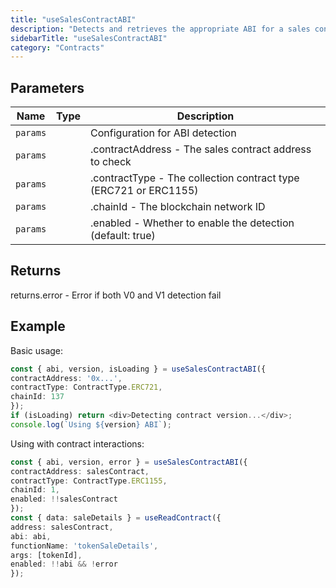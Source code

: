 ```yaml
---
title: "useSalesContractABI"
description: "Detects and retrieves the appropriate ABI for a sales contract This hook automatically determines whether a sales contract uses V0 or V1 ABI by attempting to call contract methods. It first tries V1, and falls back to V0 if V1 fails. This is useful for interacting with sales contracts deployed at different times with different ABI versions."
sidebarTitle: "useSalesContractABI"
category: "Contracts"
---
```


## Parameters

| Name | Type | Description |
|------|------|-------------|
| `params` |  | Configuration for ABI detection |
| `params` |  | .contractAddress - The sales contract address to check |
| `params` |  | .contractType - The collection contract type (ERC721 or ERC1155) |
| `params` |  | .chainId - The blockchain network ID |
| `params` |  | .enabled - Whether to enable the detection (default: true) |

## Returns

returns.error - Error if both V0 and V1 detection fail

## Example

Basic usage:
```typescript
const { abi, version, isLoading } = useSalesContractABI({
contractAddress: '0x...',
contractType: ContractType.ERC721,
chainId: 137
});
if (isLoading) return <div>Detecting contract version...</div>;
console.log(`Using ${version} ABI`);
```

Using with contract interactions:
```typescript
const { abi, version, error } = useSalesContractABI({
contractAddress: salesContract,
contractType: ContractType.ERC1155,
chainId: 1,
enabled: !!salesContract
});
const { data: saleDetails } = useReadContract({
address: salesContract,
abi: abi,
functionName: 'tokenSaleDetails',
args: [tokenId],
enabled: !!abi && !error
});
```

